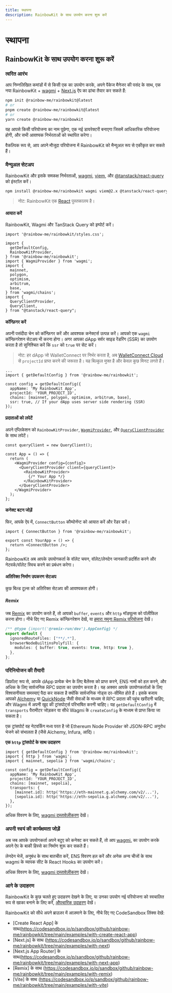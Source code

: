 ```yaml
---
title: स्थापना
description: RainbowKit के साथ उपयोग करना शुरू करें
---
```


# स्थापना

## RainbowKit के साथ उपयोग करना शुरू करें

### त्वरित आरंभ

आप निम्नलिखित कमांडों में से किसी एक का उपयोग करके, अपने पैकेज मैनेजर की पसंद के साथ, एक नया RainbowKit + [wagmi](https://wagmi.sh) + [Next.js](https://nextjs.org) ऐप का ढांचा तैयार कर सकते हैं:

```bash
npm init @rainbow-me/rainbowkit@latest
# or
pnpm create @rainbow-me/rainbowkit@latest
# or
yarn create @rainbow-me/rainbowkit
```

यह आपसे किसी परियोजना का नाम पूछेगा, एक नई डायरेक्टरी बनाएगा जिसमें आधिकारिक परियोजना होगी, और सभी आवश्यक निर्भरताओं को स्थापित करेगा।

वैकल्पिक रूप से, आप अपने मौजूदा परियोजना में RainbowKit को मैन्युअल रूप से एकीकृत कर सकते हैं।

### मैन्युअल सेटअप

RainbowKit और इसके समकक्ष निर्भरताओं, [wagmi](https://wagmi.sh/), [viem](https://viem.sh), और [@tanstack/react-query](https://tanstack.com/query/v5) को इंस्टॉल करें।

```bash
npm install @rainbow-me/rainbowkit wagmi viem@2.x @tanstack/react-query
```

> नोट: RainbowKit एक [React](https://reactjs.org/) पुस्तकालय है।

#### आयात करें

RainbowKit, Wagmi और TanStack Query को इम्पोर्ट करें।

```tsx
import '@rainbow-me/rainbowkit/styles.css';

import {
  getDefaultConfig,
  RainbowKitProvider,
} from '@rainbow-me/rainbowkit';
import { WagmiProvider } from 'wagmi';
import {
  mainnet,
  polygon,
  optimism,
  arbitrum,
  base,
} from 'wagmi/chains';
import {
  QueryClientProvider,
  QueryClient,
} from "@tanstack/react-query";
```

#### कॉन्फ़िगर करें

अपनी पसंदीदा चेन को कॉन्फ़िगर करें और आवश्यक कनेक्टर्स उत्पन्न करें। आपको एक `wagmi` कॉन्फ़िगरेशन सेटअप भी करना होगा। अगर आपका dApp सर्वर साइड रेंडरिंग (SSR) का उपयोग करता है तो सुनिश्चित करें कि `ssr` को `true` पर सेट करें।

> नोट: हर dApp जो WalletConnect पर निर्भर करता है, अब [WalletConnect Cloud](https://cloud.walletconnect.com/) से `projectId` प्राप्त करने की जरूरत है। यह बिल्कुल मुफ्त है और केवल कुछ मिनट लगते हैं।

```tsx line=4-99
...
import { getDefaultConfig } from '@rainbow-me/rainbowkit';

const config = getDefaultConfig({
  appName: 'My RainbowKit App',
  projectId: 'YOUR_PROJECT_ID',
  chains: [mainnet, polygon, optimism, arbitrum, base],
  ssr: true, // If your dApp uses server side rendering (SSR)
});
```

#### प्रदाताओं को लपेटें

अपने एप्लिकेशन को `RainbowKitProvider`, [`WagmiProvider`](https://wagmi.sh/react/api/WagmiProvider#wagmiprovider), और [`QueryClientProvider`](https://tanstack.com/query/v4/docs/framework/react/reference/QueryClientProvider) के साथ लपेटें।

```tsx
const queryClient = new QueryClient();

const App = () => {
  return (
    <WagmiProvider config={config}>
      <QueryClientProvider client={queryClient}>
        <RainbowKitProvider>
          {/* Your App */}
        </RainbowKitProvider>
      </QueryClientProvider>
    </WagmiProvider>
  );
};
```

#### कनेक्ट बटन जोड़ें

फिर, आपके ऐप में, `ConnectButton` कौम्पोनॅन्ट को आयात करें और रेंडर करें।

```tsx
import { ConnectButton } from '@rainbow-me/rainbowkit';

export const YourApp = () => {
  return <ConnectButton />;
};
```

RainbowKit अब आपके उपयोगकर्ता के वॉलेट चयन, वॉलेट/लेनदेन जानकारी प्रदर्शित करने और नेटवर्क/वॉलेट स्विच करने का प्रबंधन करेगा।

#### अतिरिक्त निर्माण उपकरण सेटअप

कुछ बिल्ड टूल्स को अतिरिक्त सेटअप की आवश्यकता होगी।

##### Remix

जब [Remix](https://remix.run) का उपयोग करते हैं, तो आपको `buffer`, `events` और `http` मॉड्यूल्स को पॉलीफिल करना होगा। नीचे दिए गए Remix कॉन्फ़िगरेशन देखें, या [हमारा नमूना Remix परियोजना](https://github.com/rainbow-me/rainbowkit/blob/main/examples/with-remix) देखें।

```ts
/** @type {import('@remix-run/dev').AppConfig} */
export default {
  ignoredRouteFiles: ["**/.*"],
  browserNodeBuiltinsPolyfill: {
    modules: { buffer: true, events: true, http: true },
  },
};
```

### परिनियोजन की तैयारी

डिफ़ॉल्ट रूप से, आपके dApp प्रत्येक चेन के लिए बैलेंस्स को प्राप्त करने, ENS नामों को हल करने, और अधिक के लिए सार्वजनिक RPC प्रदाता का उपयोग करता है। यह अक्सर आपके उपयोगकर्ताओं के लिए विश्वसनीयता समस्याएं पैदा कर सकता है क्योंकि सार्वजनिक नोड्स दर-सीमित होते हैं। इसके बजाय आपको [Alchemy](https://www.alchemy.com/) या [QuickNode](https://www.quicknode.com/) जैसी सेवाओं के माध्यम से RPC प्रदाता की पहुंच खरीदनी चाहिए, और Wagmi में अपनी खुद की ट्रांसपोर्ट्स परिभाषित करनी चाहिए। यह `getDefaultConfig` में `transports` पैरामीटर जोड़कर या सीधे Wagmi के `createConfig` के माध्यम से प्राप्त किया जा सकता है।

एक ट्रांसपोर्ट वह नेटवर्किंग मध्य परत है जो Ethereum Node Provider को JSON-RPC अनुरोध भेजने को संभालता है (जैसे Alchemy, Infura, आदि)।

**एक `http` ट्रांसपोर्ट के साथ उदाहरण**

```tsx
import { getDefaultConfig } from '@rainbow-me/rainbowkit';
import { http } from 'wagmi';
import { mainnet, sepolia } from 'wagmi/chains';

const config = getDefaultConfig({
  appName: 'My RainbowKit App',
  projectId: 'YOUR_PROJECT_ID',
  chains: [mainnet, sepolia],
  transports: {
    [mainnet.id]: http('https://eth-mainnet.g.alchemy.com/v2/...'),
    [sepolia.id]: http('https://eth-sepolia.g.alchemy.com/v2/...'),
  },
});
```

अधिक विवरण के लिए, [wagmi दस्तावेज़ीकरण](https://wagmi.sh/core/api/transports#transports) देखें।

### अपनी स्वयं की कार्यक्षमता जोड़ें

अब जब आपके उपयोगकर्ता अपने बटुए को कनेक्ट कर सकते हैं, तो आप [wagmi.](https://wagmi.sh) का उपयोग करके अपने ऐप के बाकी हिस्से का निर्माण शुरू कर सकते हैं।

लेनदेन भेजें, अनुबंध के साथ बातचीत करें, ENS विवरण हल करें और अनेक अन्य चीजों के साथ wagmi के व्यापक सीट के React Hooks का उपयोग करें।

अधिक विवरण के लिए, [wagmi दस्तावेज़ीकरण](https://wagmi.sh) देखें।

### आगे के उदाहरण

RainbowKit के कुछ चलते हुए उदाहरण देखने के लिए, या उनका उपयोग नई परियोजना को स्वचालित रूप से खाका बनाने के लिए करें, [औपचारिक उदाहरण](https://github.com/rainbow-me/rainbowkit/tree/main/examples) देखें।

RainbowKit को सीधे अपने ब्राउज़र में आज़माने के लिए, नीचे दिए गए CodeSandbox लिंक्स देखें:

- [Create React App] के साथ(https://codesandbox.io/p/sandbox/github/rainbow-me/rainbowkit/tree/main/examples/with-create-react-app)
- [Next.js] के साथ (https://codesandbox.io/p/sandbox/github/rainbow-me/rainbowkit/tree/main/examples/with-next)
- [Next.js App Router] के साथ(https://codesandbox.io/p/sandbox/github/rainbow-me/rainbowkit/tree/main/examples/with-next-app)
- [Remix] के साथ (https://codesandbox.io/p/sandbox/github/rainbow-me/rainbowkit/tree/main/examples/with-remix)
- [Vite] के साथ (https://codesandbox.io/p/sandbox/github/rainbow-me/rainbowkit/tree/main/examples/with-vite)
